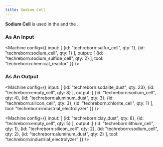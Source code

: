 ```yaml
---
title: Sodium Cell
---
```


<ItemImage file="sodium_cell" alt="Sodium Cell" size="200" />


**Sodium Cell** is used in the <McItem slug="techreborn:chemical_reactor" /> and the <McItem slug="techreborn:industrial_electrolyzer" />.

### As An Input

<Machine config={{
  input: [
    {id: "techreborn:sulfur_cell", qty: 1},
    {id: "techreborn:sodium_cell", qty: 1}
  ],
  output: [
    {id: "techreborn:sodium_sulfide_cell", qty: 2}
  ],
  tool: "techreborn:chemical_reactor"
}} />

### As An Output

<Machine config={{
  input: [
    {id: "techreborn:sodalite_dust", qty: 23},
    {id: "techreborn:empty_cell", qty: 8}
  ],
  output: [
    {id: "techreborn:sodium_cell", qty: 4},
    {id: "techreborn:aluminum_dust", qty: 3},
    {id: "techreborn:silicon_cell", qty: 3},
    {id: "techreborn:chlorite_cell", qty: 1}
  ],
  tool: "techreborn:industrial_electrolyzer"
}} />

<Machine config={{
  input: [
    {id: "techreborn:clay_dust", qty: 8},
    {id: "techreborn:empty_cell", qty: 5}
  ],
  output: [
    {id: "techreborn:lithium_cell", qty: 1},
    {id: "techreborn:silicon_cell", qty: 2},
    {id: "techreborn:sodium_cell", qty: 2},
    {id: "techreborn:aluminum_dust", qty: 2}
  ],
  tool: "techreborn:industrial_electrolyzer"
}} />
